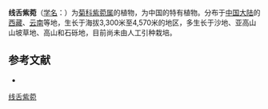 {{Speciesbox
| name = 线舌紫菀
| status = 
| status_system = 
| image =
| genus = Aster
| species = bietii
| authority = Franch.
}}

'''线舌紫菀'''（[[学名|学名]]：{{lang|la|''Aster bietii''}}）为[[菊科|菊科]][[紫菀属|紫菀属]]的植物，为中国的特有植物。分布于[[中国大陆|中国大陆]]的[[西藏|西藏]]、[[云南|云南]]等地，生长于海拔3,300米至4,570米的地区，多生长于沙地、亚高山山坡草地、高山和石砾地，目前尚未由人工引种栽培。

== 参考文献 ==
<div class="references-small">
* {{cite web| url =http://www.bioinfo.cn/db05/KmzwSpecies.php?action=view&id=4255| title =线舌紫菀| work =《中国高等植物数据库全库》| publisher =中国科学院微生物研究所| author =昆明植物研究所| accessdate =2009-02-25| deadurl =yes| archiveurl =https://web.archive.org/web/20160305080656/http://www.bioinfo.cn/db05/KmzwSpecies.php?action=view&id=4255| archivedate =2016-03-05}}
</div>
{{Taxonbar|from=Q15230993}}

[[Category:紫菀属|线舌紫菀]]


{{植物小作品}}